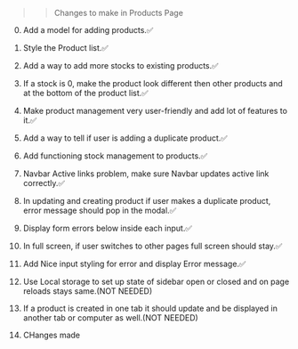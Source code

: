 >> Changes to make in Products Page

0. Add a model for adding products.✅
0. Style the Product list.✅
0. Add a way to add more stocks to existing products.✅
0. If a stock is 0, make the product look different then other products and at the bottom of the product list.✅
0. Make product management very user-friendly and add lot of features to it.✅
0. Add a way to tell if user is adding a duplicate product.✅
0. Add functioning stock management to products.✅
0. Navbar Active links problem, make sure Navbar updates active link correctly.✅
0. In updating and creating product if user makes a duplicate product, error message should pop in the modal.✅
0. Display form errors below inside each input.✅
0. In full screen, if user switches to other pages full screen should stay.✅
0. Add Nice input styling for error and display Error message.✅

0. Use Local storage to set up state of sidebar open or closed and on page reloads stays same.(NOT NEEDED)
0. If a product is created in one tab it should update and be displayed in another tab or computer as well.(NOT NEEDED)

0. CHanges made